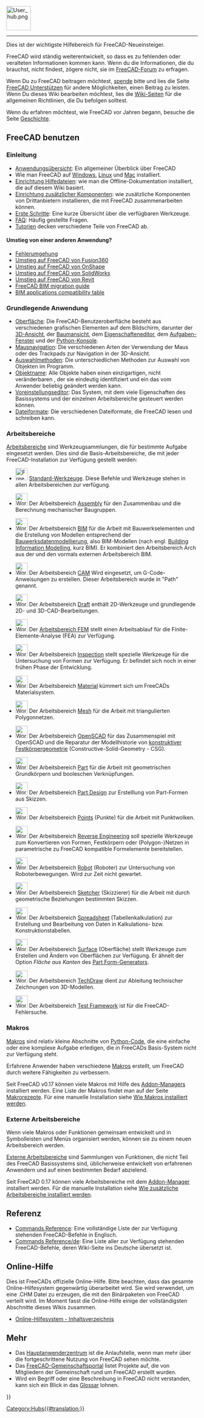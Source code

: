 <languages/>
{{TOCright}}
[[Image:User_hub.png|64px]]
----

Dies ist der wichtigste Hilfebereich für FreeCAD-Neueinsteiger.

FreeCAD wird ständig weiterentwickelt, so dass es zu fehlenden oder veralteten Informationen kommen kann. Wenn du die Informationen, die du brauchst, nicht findest, zögere nicht, sie im [https://forum.freecad.org FreeCAD-Forum] zu erfragen.

Wenn Du zu FreeCAD beitragen möchtest, [[Donate/de|spende]] bitte und lies die Seite [[Help FreeCAD|FreeCAD Unterstützen]] für andere Möglichkeiten, einen Beitrag zu leisten. Wenn Du dieses Wiki bearbeiten möchtest, lies die [[WikiPages/de|Wiki-Seiten]] für die allgemeinen Richtlinien, die Du befolgen solltest.

Wenn du erfahren möchtest, wie FreeCAD vor Jahren begann, besuche die Seite [[History/de|Geschichte]].

<span id="Using_FreeCAD"></span>
== FreeCAD benutzen ==

<span id="Introduction"></span>
===Einleitung===

* [[About FreeCAD/de|Anwendungsübersicht]]: Ein allgemeiner Überblick über FreeCAD
* Wie man FreeCAD auf [[Installing_on_Windows/de|Windows]], [[Installing_on_Linux/de|Linux]] und [[Installing_on_Mac/de|Mac]] installiert.
* [[Installing Helpfile/de|Einrichtung Hilfedateien]]: wie man die Offline-Dokumentation installiert, die auf diesem Wiki basiert.
* [[Installing_additional_components/de|Einrichtung zusätzlicher Komponenten]]: wie zusätzliche Komponenten von Drittanbietern installieren, die mit FreeCAD zusammenarbeiten können.
* [[Getting started/de|Erste Schritte]]: Eine kurze Übersicht über die verfügbaren Werkzeuge.
* [[Frequently_asked_questions/de|FAQ]]: Häufig gestellte Fragen.
* [[Tutorials/de|Tutorien]] decken verschiedene Teile von FreeCAD ab.

<span id="Migrating_from_other_software?"></span>
====Umstieg von einer anderen Anwendung?====

* [[Workarounds/de|Fehlerumgehung]]
* [[Migrating_to_FreeCAD_from_Fusion360/de|Umstieg auf FreeCAD von Fusion360]]
* [[Migrating_to_FreeCAD_from_OnShape/de|Umstieg auf FreeCAD von OnShape]]
* [[Migrating_to_FreeCAD_from_SolidWorks/de|Umstieg auf FreeCAD von SolidWorks]]
* [[Migrating_to_FreeCAD_from_Revit/de|Umstieg auf FreeCAD von Revit]]
* [https://yorik.uncreated.net/blog/2020-010-freecad-bim-guide FreeCAD BIM migration guide]
* [[BIM_application_compatibility_table/de|BIM applications compatibility table]]

<span id="Basic_application"></span>
===Grundlegende Anwendung===

*[[Interface/de|Oberfläche]]: Die FreeCAD-Benutzeroberfläche besteht aus verschiedenen grafischen Elementen auf dem Bildschirm, darunter der [[3D_view/de|3D-Ansicht]], der [[Tree_view/de|Baumansicht]], dem [[Property_editor/de|Eigenschafteneditor]], dem [[Task_panel/de|Aufgaben-Fenster]] und der [[Python_console/de|Python-Konsole]].
*[[Mouse_navigation/de|Mausnavigation]]: Die verschiedenen Arten der Verwendung der Maus oder des Trackpads zur Navigation in der 3D-Ansicht.
*[[Selection_methods/de|Auswahlmethoden]]: Die unterschiedlichen Methoden zur Auswahl von Objekten im Programm.
*[[Object_name/de|Objektname]]: Alle Objekte haben einen einzigartigen, nicht veränderbaren {{incode|Namen}}, der sie eindeutig identifiziert und ein {{incode|Label}} das vom Anwender beliebig geändert werden kann.
*[[Preferences_Editor/de|Voreinstellungseditor]]: Das System, mit dem viele Eigenschaften des Basissystems und der einzelnen Arbeitsbereiche gesteuert werden können.
*[[Import_Export/de|Dateiformate]]: Die verschiedenen Dateiformate, die FreeCAD lesen und schreiben kann.

<span id="Workbenches"></span>
===Arbeitsbereiche===

[[Workbenches/de|Arbeitsbereiche]] sind Werkzeugsammlungen, die für bestimmte Aufgabe eingesetzt werden. Dies sind die Basis-Arbeitsbereiche, die mit jeder FreeCAD-Installation zur Verfügung gestellt werden:

<!--Please keep this list consistent with Online_Help_Toc and Workbenches-->
* [[Image:Freecad.svg|32px]] [[Std_Base/de| Standard-Werkzeuge]]. Diese Befehle und Werkzeuge stehen in allen Arbeitsbereichen zur verfügung.

* [[Image:Workbench_Assembly.svg|32px]] Der Arbeitsbereich [[Assembly_Workbench/de|Assembly]] für den Zusammenbau und die Berechnung mechanischer Baugruppen. {{Version/de|1.0}}

* [[Image:Workbench_BIM.svg|32px]] Der Arbeitsbereich [[BIM_Workbench/de|BIM]] für die Arbeit mit Bauwerkselementen und die Erstellung von Modellen entsprechend  der [https://de.wikipedia.org/wiki/Building_Information_Modeling Bauwerksdatenmodellierung], also BIM-Modellen (nach engl. [https://en.wikipedia.org/wiki/Building_information_modeling Building Information Modelling], kurz BIM). Er kombiniert den Arbeitsbereich Arch aus der {{VersionMinus/de|0.21}} und den vormals externen Arbeitsbereich BIM.

* [[Image:Workbench_CAM.svg|32px]] Der Arbeitsbereich [[CAM_Workbench/de|CAM]] Wird eingesetzt, um G-Code-Anweisungen zu erstellen. Dieser Arbeitsbereich wurde in {{VersionMinus/de|0.21}} "Path" genannt.

* [[Image:Workbench_Draft.svg|32px]] Der Arbeitsbereich [[Draft_Workbench/de|Draft]] enthält 2D-Werkzeuge und grundlegende 2D- und 3D-CAD-Bearbeitungen.

* [[Image:Workbench_FEM.svg|32px]] Der [[FEM_Workbench/de|Arbeitsbereich FEM]] stellt einen Arbeitsablauf für die Finite-Elemente-Analyse (FEA) zur Verfügung.

* [[Image:Workbench_Inspection.svg|32px]] Der Arbeitsbereich [[Inspection_Workbench/de|Inspection]] stellt spezielle Werkzeuge für die Untersuchung von Formen zur Verfügung. Er befindet sich noch in einer frühen Phase der Entwicklung.

* [[Image:Workbench_Material.svg|32px]] Der Arbeitsbereich [[Material_Workbench/de|Material]] kümmert sich um FreeCADs Materialsystem. {{Version/de|1.0}}

* [[Image:Workbench_Mesh.svg|32px]] Der Arbeitsbereich [[Mesh_Workbench/de|Mesh]] für die Arbeit mit triangulierten Polygonnetzen.

* [[Image:Workbench_OpenSCAD.svg|32px]] Der Arbeitsbereich [[OpenSCAD_Workbench/de|OpenSCAD]] für das Zusammenspiel mit OpenSCAD und die Reparatur der Modellhistorie von [[constructive_solid_geometry/de|konstruktiver Festkörpergeometrie]] (Constructive-Solid-Geometry - CSG).

* [[Image:Workbench_Part.svg|32px]] Der Arbeitsbereich [[Part_Workbench/de|Part]] für die Arbeit mit geometrischen Grundkörpern und booleschen Verknüpfungen.

* [[Image:Workbench_PartDesign.svg|32px]] Der Arbeitsbereich [[PartDesign_Workbench/de|Part Design]] zur Erstelllung von Part-Formen aus Skizzen.

* [[Image:Workbench_Points.svg|32px]] Der Arbeitsbereich [[Points_Workbench/de|Points]] (Punkte) für die Arbeit mit Punktwolken.

* [[Image:Workbench_Reverse_Engineering.svg|32px]] Der Arbeitsbereich [[Reverse_Engineering_Workbench/de|Reverse Engineering]] soll spezielle Werkzeuge zum Konvertieren von Formen, Festkörpern oder (Polygon-)Netzen in parametrische zu FreeCAD kompatible Formelemente bereitstellen.

* [[Image:Workbench_Robot.svg|32px]] Der Arbeitsbereich [[Robot_Workbench/de|Robot]] (Roboter) zur Untersuchung von Roboterbewegungen. Wird zur Zeit nicht gewartet.

* [[Image:Workbench_Sketcher.svg|32px]] Der Arbeitsbereich [[Sketcher_Workbench/de|Sketcher]] (Skizzierer) für die Arbeit mit durch geometrische Beziehungen bestimmten Skizzen.

* [[Image:Workbench_Spreadsheet.svg|32px]] Der Arbeitsbereich [[Spreadsheet_Workbench/de|Spreadsheet]] (Tabellenkalkulation) zur Erstellung und Bearbeitung von Daten in Kalkulations- bzw. Konstruktionstabellen.

* [[Image:Workbench_Surface.svg|32px]] Der Arbeitsbereich [[Surface_Workbench/de|Surface]] (Oberfläche) stellt Werkzeuge zum Erstellen und Ändern von Oberflächen zur Verfügung. Er ähnelt der Option ''Fläche aus Kanten'' des [[Part_Builder/de|Part Form-Generators]].

* [[Image:Workbench_TechDraw.svg|32px]] Der Arbeitsbereich [[TechDraw_Workbench/de|TechDraw]] dient zur Ableitung technischer Zeichnungen von 3D-Modellen.

* [[Image:Workbench_Test.svg|32px]] Der Arbeitsbereich [[Testing/de|Test Framework]] ist für die FreeCAD-Fehlersuche.

<span id="Macros"></span>
===Makros===

[[Macros/de|Makros]] sind relativ kleine Abschnitte von [[Python/de|Python-Code]], die eine einfache oder eine komplexe Aufgabe erledigen, die in FreeCADs Basis-System nicht zur Verfügung steht.

Erfahrene Anwender haben verschiedene [[macros/de|Makros]] erstellt, um FreeCAD durch weitere Fähigkeiten zu verbessern.

Seit FreeCAD v0.17 können viele Makros mit Hilfe des [[Std_AddonMgr/de|Addon-Managers]] installiert werden. Eine Liste der Makros findet man auf der Seite [[Macros_recipes/de|Makrorezepte]]. Für eine manuelle Installation siehe [[How_to_install_macros/de|Wie Makros installiert werden]].

<span id="External_workbenches"></span>
===Externe Arbeitsbereiche===

Wenn viele Makros oder Funktionen gemeinsam entwickelt und in Symbolleisten und Menüs organisiert werden, können sie zu einem neuen Arbeitsbereich werden.

[[External_workbenches/de|Externe Arbeitsbereiche]] sind Sammlungen von Funktionen, die nicht Teil des FreeCAD Basissystems sind, üblicherweise entwickelt von erfahrenen Anwendern und auf einen bestimmten Bedarf abzielend.

Seit FreeCAD 0.17 können viele Arbeitsbereiche mit dem [[Std_AddonMgr/de|Addon-Manager]] installiert werden. Für die manuelle Installation siehe [[How_to_install_additional_workbenches/de|Wie zusätzliche Arbeitsbereiche installiert werden]].

<span id="Reference"></span>
==Referenz==

* [[List_of_Commands|Commands Reference]]: Eine vollständige Liste der zur Verfügung stehenden FreeCAD-Befehle in Englisch.
* [[List_of_Commands/de|Commands Reference/de]]: Eine Liste aller zur Verfügung stehenden FreeCAD-Befehle, deren Wiki-Seite ins Deutsche übersetzt ist.

<span id="Online_Help"></span>
==Online-Hilfe==

<!-- Um die Online-Hilfe in FreeCAD herunterzuladen, müssen in FreeCAD unter [[Preferences Editor/de|Einstellungseditor]] die richtige URL eingestellt werden. Derzeit muss die richtige URL auf diese Seite zeigen. Das bedeutet, dass du es setzt auf:
 [https://web.archive.org/web/20070224011058/http://juergen-riegel.net/FreeCAD/Docu/index.php/User_hub https://web.archive.org/web/20070224011058/http://juergen-riegel.net/FreeCAD/Docu/index.php/User_hub]
-->

Dies ist FreeCADs offizielle Online-Hilfe. Bitte beachten, dass das gesamte Online-Hilfesystem gegenwärtig überarbeitet wird. Sie wird verwendet, um eine .CHM Datei zu erzeugen, die mit den Binärpaketen von FreeCAD verteilt wird. Im Moment fasst die Online-Hilfe einige der vollständigsten Abschnitte dieses Wikis zusammen.
* [[Online_Help_Toc/de|Online-Hilfesystem - Inhaltsverzeichnis]]

<span id="More"></span>
== Mehr ==

* Das [[Power_users_hub/de|Hauptanwenderzentrum]] ist die Anlaufstelle, wenn man mehr über die fortgeschrittene Nutzung von FreeCAD sehen möchte.
* Das [[FreeCAD_Community_Portal/de|FreeCAD-Gemeinschaftsportal]] listet Projekte auf, die von Mitgliedern der Gemeinschaft rund um FreeCAD erstellt wurden.
* Wird ein Begriff oder eine Beschreibung in FreeCAD nicht verstanden, kann sich ein Blick in das [[Glossary/de|Glossar]] lohnen.


{{Userdocnavi{{#translation:}}}}
[[Category:Hubs{{#translation:}}]]